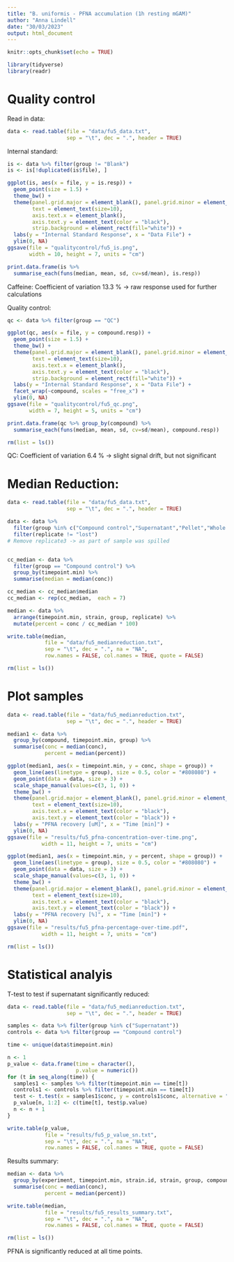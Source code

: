 ```yaml
---
title: "B. uniformis - PFNA accumulation (1h resting mGAM)"
author: "Anna Lindell"
date: "30/03/2023"
output: html_document
---
```


```r
knitr::opts_chunk$set(echo = TRUE)
```


```r
library(tidyverse)
library(readr)
```





# Quality control

Read in data:
```r
data <- read.table(file = "data/fu5_data.txt", 
                   sep = "\t", dec = ".", header = TRUE)
```


Internal standard:
```r
is <- data %>% filter(group != "Blank")
is <- is[!duplicated(is$file), ]

ggplot(is, aes(x = file, y = is.resp)) +
  geom_point(size = 1.5) +
  theme_bw() +
  theme(panel.grid.major = element_blank(), panel.grid.minor = element_blank(),
        text = element_text(size=10),
        axis.text.x = element_blank(),
        axis.text.y = element_text(color = "black"),
        strip.background = element_rect(fill="white")) +
  labs(y = "Internal Standard Response", x = "Data File") +
  ylim(0, NA)
ggsave(file = "qualitycontrol/fu5_is.png",
       width = 10, height = 7, units = "cm")

print.data.frame(is %>%
  summarise_each(funs(median, mean, sd, cv=sd/mean), is.resp))
```

Caffeine: Coefficient of variation 13.3 %
-> raw response used for further calculations


Quality control:
```r
qc <- data %>% filter(group == "QC")

ggplot(qc, aes(x = file, y = compound.resp)) +
  geom_point(size = 1.5) +
  theme_bw() +
  theme(panel.grid.major = element_blank(), panel.grid.minor = element_blank(),
        text = element_text(size=10),
        axis.text.x = element_blank(),
        axis.text.y = element_text(color = "black"),
        strip.background = element_rect(fill="white")) +
  labs(y = "Internal Standard Response", x = "Data File") +
  facet_wrap(~compound, scales = "free_x") +
  ylim(0, NA)
ggsave(file = "qualitycontrol/fu5_qc.png",
       width = 7, height = 5, units = "cm")

print.data.frame(qc %>% group_by(compound) %>%
  summarise_each(funs(median, mean, sd, cv=sd/mean), compound.resp))

rm(list = ls())
```

QC: Coefficient of variation 6.4 %
-> slight signal drift, but not significant




# Median Reduction:

```r
data <- read.table(file = "data/fu5_data.txt", 
                   sep = "\t", dec = ".", header = TRUE)

data <- data %>%
  filter(group %in% c("Compound control","Supernatant","Pellet","Whole culture")) %>%
  filter(replicate != "lost")
# Remove replicate3 -> as part of sample was spilled


cc_median <- data %>%
  filter(group == "Compound control") %>%
  group_by(timepoint.min) %>%
  summarise(median = median(conc))

cc_median <- cc_median$median
cc_median <- rep(cc_median,  each = 7)

median <- data %>%
  arrange(timepoint.min, strain, group, replicate) %>%
  mutate(percent = conc / cc_median * 100)

write.table(median,
            file = "data/fu5_medianreduction.txt",
            sep = "\t", dec = ".", na = "NA",
            row.names = FALSE, col.names = TRUE, quote = FALSE)

rm(list = ls())
```




# Plot samples

```r
data <- read.table(file = "data/fu5_medianreduction.txt", 
                   sep = "\t", dec = ".", header = TRUE)

median1 <- data %>%
  group_by(compound, timepoint.min, group) %>%
  summarise(conc = median(conc),
            percent = median(percent))

ggplot(median1, aes(x = timepoint.min, y = conc, shape = group)) +
  geom_line(aes(linetype = group), size = 0.5, color = "#808080") +
  geom_point(data = data, size = 3) +
  scale_shape_manual(values=c(3, 1, 0)) +
  theme_bw() +
  theme(panel.grid.major = element_blank(), panel.grid.minor = element_blank(),
        text = element_text(size=10),
        axis.text.x = element_text(color = "black"),
        axis.text.y = element_text(color = "black")) +
  labs(y = "PFNA recovery [uM]", x = "Time [min]") +
  ylim(0, NA)
ggsave(file = "results/fu5_pfna-concentration-over-time.png",
           width = 11, height = 7, units = "cm")

ggplot(median1, aes(x = timepoint.min, y = percent, shape = group)) +
  geom_line(aes(linetype = group), size = 0.5, color = "#808080") +
  geom_point(data = data, size = 3) +
  scale_shape_manual(values=c(3, 1, 0)) +
  theme_bw() +
  theme(panel.grid.major = element_blank(), panel.grid.minor = element_blank(),
        text = element_text(size=10),
        axis.text.x = element_text(color = "black"),
        axis.text.y = element_text(color = "black")) +
  labs(y = "PFNA recovery [%]", x = "Time [min]") +
  ylim(0, NA)
ggsave(file = "results/fu5_pfna-percentage-over-time.pdf",
           width = 11, height = 7, units = "cm")

rm(list = ls())
```




# Statistical analyis

T-test to test if supernatant significantly reduced:
```r
data <- read.table(file = "data/fu5_medianreduction.txt", 
                   sep = "\t", dec = ".", header = TRUE)

samples <- data %>% filter(group %in% c("Supernatant"))
controls <- data %>% filter(group == "Compound control")

time <- unique(data$timepoint.min)

n <- 1
p_value <- data.frame(time = character(),
                      p.value = numeric())
for (t in seq_along(time)) {
  samples1 <- samples %>% filter(timepoint.min == time[t])
  controls1 <- controls %>% filter(timepoint.min == time[t])
  test <- t.test(x = samples1$conc, y = controls1$conc, alternative = "two.sided")
  p_value[n, 1:2] <- c(time[t], test$p.value)
  n <- n + 1
}

write.table(p_value,
            file = "results/fu5_p_value_sn.txt",
            sep = "\t", dec = ".", na = "NA",
            row.names = FALSE, col.names = TRUE, quote = FALSE)
```


Results summary:
```r
median <- data %>%
  group_by(experiment, timepoint.min, strain.id, strain, group, compound, unit) %>%
  summarise(conc = median(conc),
            percent = median(percent))

write.table(median,
            file = "results/fu5_results_summary.txt",
            sep = "\t", dec = ".", na = "NA",
            row.names = FALSE, col.names = TRUE, quote = FALSE)

rm(list = ls())
```


PFNA is significantly reduced at all time points.





